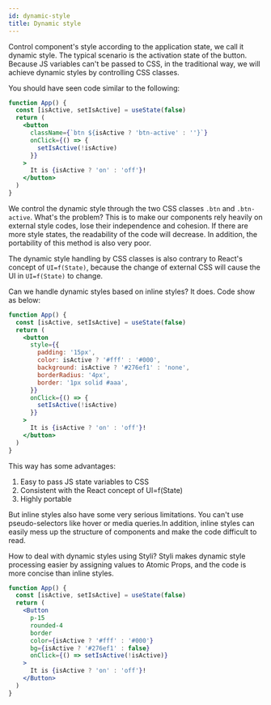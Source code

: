 ```yaml
---
id: dynamic-style
title: Dynamic style
---
```


Control component's style according to the application state, we call it dynamic style. The typical scenario is the activation state of the button. Because JS variables can't be passed to CSS, in the traditional way, we will achieve dynamic styles by controlling CSS classes.

You should have seen code similar to the following:

```jsx live
function App() {
  const [isActive, setIsActive] = useState(false)
  return (
    <button
      className={`btn ${isActive ? 'btn-active' : ''}`}
      onClick={() => {
        setIsActive(!isActive)
      }}
    >
      It is {isActive ? 'on' : 'off'}!
    </button>
  )
}
```

We control the dynamic style through the two CSS classes `.btn` and `.btn-active`. What's the problem? This is to make our components rely heavily on external style codes, lose their independence and cohesion. If there are more style states, the readability of the code will decrease. In addition, the portability of this method is also very poor.

The dynamic style handling by CSS classes is also contrary to React's concept of `UI=f(State)`, because the change of external CSS will cause the UI in `UI=f(State)` to change.

Can we handle dynamic styles based on inline styles? It does. Code show as below:

```jsx live
function App() {
  const [isActive, setIsActive] = useState(false)
  return (
    <button
      style={{
        padding: '15px',
        color: isActive ? '#fff' : '#000',
        background: isActive ? '#276ef1' : 'none',
        borderRadius: '4px',
        border: '1px solid #aaa',
      }}
      onClick={() => {
        setIsActive(!isActive)
      }}
    >
      It is {isActive ? 'on' : 'off'}!
    </button>
  )
}
```

This way has some advantages:

1. Easy to pass JS state variables to CSS
2. Consistent with the React concept of UI=f(State)
3. Highly portable

But inline styles also have some very serious limitations. You can't use pseudo-selectors like hover or media queries.In addition, inline styles can easily mess up the structure of components and make the code difficult to read.

How to deal with dynamic styles using Styli? Styli makes dynamic style processing easier by assigning values to Atomic Props, and the code is more concise than inline styles.

```jsx live
function App() {
  const [isActive, setIsActive] = useState(false)
  return (
    <Button
      p-15
      rounded-4
      border
      color={isActive ? '#fff' : '#000'}
      bg={isActive ? '#276ef1' : false}
      onClick={() => setIsActive(!isActive)}
    >
      It is {isActive ? 'on' : 'off'}!
    </Button>
  )
}
```
